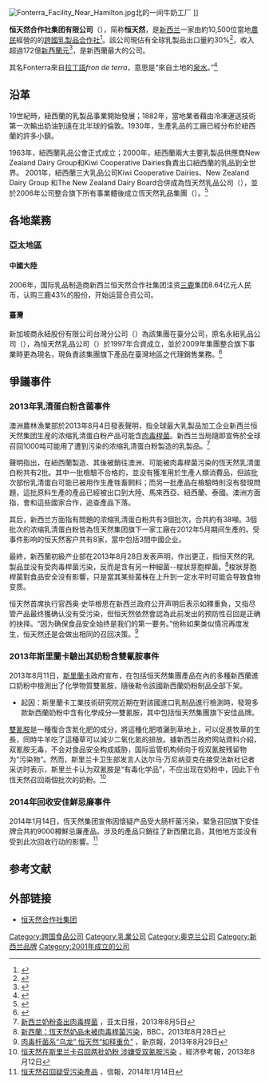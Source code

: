 {{noteTA
|G1=地名
}}
{{Infobox company
|name=恒天然合作社集团有限公司
|logo=[[檔案:Fonterra_logo_logotype_2.png|280px]]
|caption=恒天然集團識別標誌
|type=[[合作社|合作社]]
|traded_as={{nzx|FCG}}
|industry=[[製造|製造]]、 [[零售|零售]]、食品服務
|products=[[牛奶|牛奶]]、[[黃油|奶油]]、 [[起司|起司]]、[[冰淇淋|冰淇淋]]
|revenue={{decrease}} [[新西蘭元|NZ$]]172億（2015-16）<ref name="Annual Financial Results">{{cite web |url=https://view.publitas.com/fonterra/fonterra-financial-statements-2016?MOD=AJPERES |title=Fonterra Anna Financial Results 2016 |accessdate=27 September 2016 |format=PDF |archive-date=2021-05-12 |archive-url=https://web.archive.org/web/20210512215059/https://view.publitas.com/fonterra/fonterra-financial-statements-2016?MOD=AJPERES }}</ref>
|operating_income={{decrease}}  [[新西蘭元|NZ$]]2.66億（2015-16）<ref name="Annual Financial Results" />
|net_income={{increase}}  [[新西蘭元|NZ$]]$8.34億（2013-14）<ref name="Annual Financial Results" />
|assets={{decrease}} NZ$1.7118百億（2015-16）<ref name="Annual Financial Results" />
|equity={{increase}} NZ$6.947 十億（2015-16）<ref name="Annual Financial Results" />
|num_employees=22,000<ref name="Annual Financial Results"/>
|subsid=安佳、Anmum、安怡（Anlene）、Mainland Cheese、Tip Top、 Soprole
|intl=Yes
|foundation={{Start date|2001|10|16|df=y}}<ref name="companiesoffice">{{cite web |title= Fonterra Co-operative Group Limited (1166320) -- Companies Office |url= http://www.business.govt.nz/companies/app/ui/pages/companies/1166320 |publisher= Ministry of Business, Innovation and Employment |accessdate= 7 September 2014 |archive-date= 2012-06-20 |archive-url= https://web.archive.org/web/20120620085601/http://www.business.govt.nz/companies/app/ui/pages/companies/1166320 |dead-url= no }}</ref>
|location_city=[[奧克蘭|奧克蘭]]
|location_country=[[新西蘭|新西蘭]]
|homepage=[http://www.fonterra.com/ fonterra.com]
|name_en=Fonterra Co-operative Group Limited
}}

[[File:Fonterra_Facility_Near_Hamilton.jpg|thumb]]北的一间牛奶工厂 ]]

'''恒天然合作社集团有限公司'''（{{Lang-en|'''Fonterra Co-operative Group Limited'''}}），简称'''恒天然'''，是[[新西兰|新西兰]]一家由約10,500位當地[[農民|農民]]經營的的[[跨國公司|跨國]][[奶制品|乳製品]][[合作社|合作社]]<ref name="AnnRpt2012">{{cite web |url = http://www2.fonterra.com/our-co-op |title = Fonterra Website |date = 5 September 2016 |author = Fonterra Co-operative Group |format = HTML |publisher =  |website =  |access-date = 5 September 2016 |archive-date = 2016-10-16 |archive-url = https://web.archive.org/web/20161016162852/http://www2.fonterra.com/our-co-op |dead-url = no }}</ref>。該公司現佔有全球乳製品出口量約30%<ref name="NBR_103322">{{cite news|url = http://www.nbr.co.nz/article/nzx-launches-milkpowder-futures-103322|title = NZX launches milkpowder futures|date = 4 June 2009 |newspaper = [[National_Business_Review|National Business Review]] |accessdate = 30 September 2011 |agency = [[NZPA|NZPA]] |archive-url = https://web.archive.org/web/20141118034536/http://www.nbr.co.nz/article/nzx-launches-milkpowder-futures-103322 |archive-date = 2014-11-18 |dead-url = yes }}</ref>，收入超過172億[[紐西蘭元|新西蘭元]]<ref name="AnnualReport102">{{cite web|url = http://www.fonterra.com/wps/wcm/connect/c7b664804472baa7945edeb7b0c23ace/Fonterra+Annual+Report+2010.pdf?MOD=AJPERES&CACHEID=c7b664804472baa7945edeb7b0c23ace|title = Fonterra Annual Report 2010|accessdate = 5 February 2011|deadurl = yes|archiveurl = https://web.archive.org/web/20101215102048/http://fonterra.com/wps/wcm/connect/c7b664804472baa7945edeb7b0c23ace/Fonterra+Annual+Report+2010.pdf?MOD=AJPERES&CACHEID=c7b664804472baa7945edeb7b0c23ace|archivedate = 2010年12月15日}}</ref>，是新西蘭最大的公司。

其名Fonterra來自[[拉丁语|拉丁語]]''fron de terra''，意思是“來自土地的[[泉|泉水]]。”<ref>{{cite web|url = http://www.fonterra.com/nz/en/about/company+overview|title = Company overview|accessdate = 28 August 2014|publisher = Fonterra Co-operative Group|archive-date = 2012-10-01|archive-url = https://web.archive.org/web/20121001235802/http://www.fonterra.com/nz/en/About/Company+Overview|dead-url = yes}}</ref>

== 沿革 ==
19世紀時，紐西蘭的乳製品事業開始發展；1882年，當地業者藉由冷凍運送技術第一次輸出奶油到遠在北半球的倫敦。1930年，生產乳品的工廠已經分布於紐西蘭的許多小鎮。

1963年，紐西蘭乳品公會正式成立；2000年，紐西蘭兩大主要乳製品供應商New Zealand Dairy Group和Kiwi Cooperative Dairies負責出口紐西蘭的乳品到全世界。
2001年，紐西蘭三大乳品公司Kiwi Cooperative Dairies、New Zealand Dairy Group 和The New Zealand Dairy Board合併成為恆天然乳品公司（{{Lang-en|Fonterra Brands Holdings Pte. Ltd}}），並於2006年公司整合旗下所有事業體後成立恆天然乳品集團（{{Lang-en|'''Fonterra Co-operative Group Limited'''}}）。<ref>{{Cite web|url=http://www.newyoung.com.tw/index.php?node=fonterra|title=恆天然-Fonterra|accessdate=2016-12-08|last=奈思網頁計公司|work=新加坡商永紐股份有限公司台灣分公司|archive-date=2020-08-10|archive-url=https://web.archive.org/web/20200810081734/https://www.newyoung.com.tw/index.php?node=fonterra|dead-url=no}}</ref>

== 各地業務 ==

=== 亞太地區 ===

====中國大陸====
2006年，国际乳品制造商新西兰恒天然合作社集团注资[[三鹿|三鹿]]集团8.64亿元人民币，认购三鹿43%的股份，开始运营合资公司。

==== 臺灣 ====
新加坡商永紐股份有限公司台灣分公司（{{Lang-en|Fonterra Brands （New Young） Pte. Ltd-Taiwan Branch}}）為該集團在臺分公司，原名永紐乳品公司（{{Lang-en|New Young Dairy Company}}），為恒天然乳品公司（{{Lang-en|Fonterra Brands Holdings Pte. Ltd}}）於1997年合資成立，並於2009年集團整合旗下事業時更為現名，現負責該集團旗下產品在臺灣地區之代理銷售業務。<ref>{{Cite web|url=http://www.newyoung.com.tw/index.php?node=NewYoung|title=永紐-New Young|accessdate=2016-12-08|last=奈思網頁計公司|work=新加坡商永紐股份有限公司台灣分公司|archive-date=2020-11-30|archive-url=https://web.archive.org/web/20201130164422/https://www.newyoung.com.tw/index.php?node=NewYoung|dead-url=no}}</ref>

== 爭議事件 ==

===2013年乳清蛋白粉含菌事件===
澳洲農林漁業部於2013年8月4日發表聲明，指全球最大乳製品加工企业新西兰恒天然集团生産的浓缩乳清蛋白粉产品可能含[[肉毒桿菌|肉毒桿菌]]。新西兰当局隨即宣佈於全球召回1000吨可能用了遭到污染的浓缩乳清蛋白粉製造的乳製品。<ref>[http://www.apdnews.com/news/31020.html 新西兰奶粉查出肉毒桿菌] {{webarchive|url=https://web.archive.org/web/20130807190748/http://www.apdnews.com/news/31020.html |date=2013-08-07 }}，亚太日报，2013年8月5日</ref>

聲明指出，在紐西蘭製造、其後被銷往澳洲、可能被肉毒桿菌污染的恆天然乳清蛋白粉共有2批。其中一批檢驗不合格的，並没有獲准用於生產人類消費品，但該批次部份乳清蛋白可能已被用作生產牲畜飼料；而另一批產品在檢驗時則沒有發現問題，這批原料生產的產品已經被出口到大陸、馬來西亞、紐西蘭、泰國。澳洲方面指，會和這些國家合作，追查產品下落。

其后，新西兰方面指有問題的浓缩乳清蛋白粉共有3個批次，合共約有38噸。3個批次的浓缩乳清蛋白粉皆為恆天然集团旗下一家工廠在2012年5月期间生產的。受事件影响的恒天然客户共有8家，當中包括3間中國企业。

最終，新西蘭初級产业部在2013年8月28日发表声明，作出更正，指恒天然的乳製品並没有受肉毒桿菌污染，反而是含有另一种細菌--梭狀芽胞桿菌。<ref>[http://www.bbc.co.uk/zhongwen/trad/mobile/world/2013/08/130828_nz_milk_contamination.shtml 新西蘭：恆天然奶品未被肉毒桿菌污染]，BBC，2013年8月28日</ref>梭狀芽胞桿菌對食品安全没有影響，只是當其某些菌株在上升到一定水平时可能会导致食物变质。

恒天然首席执行官西奥·史毕根思在新西兰政府公开声明后表示如釋重負，又指尽管产品最终獲确认没有受污染，但恒天然依然會認為此前发出的预防性召回是正确的抉择。“因为确保食品安全始终是我们的第一要务。”他称如果类似情况再度发生，恒天然还是会做出相同的召回决策。<ref>[http://news.xinhuanet.com/health/2013-08/29/c_125269824.htm 肉毒杆菌系“乌龙” 恒天然“如释重负”] {{Wayback|url=http://news.xinhuanet.com/health/2013-08/29/c_125269824.htm |date=20140221213841 }}，新京報，2013年8月29日</ref>

===2013年斯里蘭卡驗出其奶粉含雙氰胺事件===
2013年8月11日，[[斯里蘭卡|斯里蘭卡]]政府宣布，在包括恒天然集團產品在內的多種新西蘭進口奶粉中檢測出了化學物質雙氰胺，隨後勒令該國新西蘭奶粉制品全部下架。
*起因：斯里蘭卡工業技術研究院近期在對該國進口乳制品進行檢測時，發現多款新西蘭奶粉中含有化學成分—雙氰胺，其中包括恒天然集團旗下安佳品牌。


[[雙氰胺|雙氰胺]]是一種復合含氮化肥的成分，將這種化肥噴灑到草地上，可以促進牧草的生長，同時牛羊吃了這種草可以減少二氧化氮的排放。據新西兰政府网站資料介紹，双氰胺无毒，不会对食品安全构成威胁，国际监管机构倾向于视双氰胺残留物为“污染物”。然而，斯里兰卡卫生部发言人达尔马·万尼纳亚克在接受法新社记者采访时表示，斯里兰卡认为双氰胺是“有毒化学品”，不应出现在奶粉中，因此下令恆天然召回兩個批次的奶粉。<ref>[http://news.xinhuanet.com/food/2013-08/12/c_125150940.htm 恒天然在斯里兰卡召回两批奶粉 涉嫌受双氰胺污染] {{Wayback|url=http://news.xinhuanet.com/food/2013-08/12/c_125150940.htm |date=20140221213850 }}，經济參考報，2013年8月12日</ref>

===2014年回收安佳鮮忌廉事件===
2014年1月14日，恆天然集团宣佈因懷疑产品受大肠杆菌污染，緊急召回旗下安佳牌合共約9000樽鮮忌廉產品。涉及的產品只銷往了新西蘭北島，其他地方並没有受到此次回收行动的影響。<ref>[http://www2.hkej.com/instantnews/international/article/343842/%E3%80%90%E6%99%82%E4%BA%8B%E8%84%88%E6%90%8F%E3%80%91%E6%81%92%E5%A4%A9%E7%84%B6%E5%8F%AC%E5%9B%9E%E7%96%91%E5%8F%97%E6%B1%A1%E6%9F%93%E7%94%A2%E5%93%81 恒天然召回疑受污染產品] {{Wayback|url=http://www2.hkej.com/instantnews/international/article/343842/%E3%80%90%E6%99%82%E4%BA%8B%E8%84%88%E6%90%8F%E3%80%91%E6%81%92%E5%A4%A9%E7%84%B6%E5%8F%AC%E5%9B%9E%E7%96%91%E5%8F%97%E6%B1%A1%E6%9F%93%E7%94%A2%E5%93%81 |date=20160304094737 }}，信報，2014年1月14日</ref>

== 参考文献 ==
{{Reflist|30em}}

==外部链接==
{{commonscat|Fonterra}}
*[http://www.fonterra.com/ 恒天然合作社集团] {{Wayback|url=http://www.fonterra.com/ |date=20160902145924 }}

[[Category:跨国食品公司|Category:跨国食品公司]]
[[Category:乳業公司|Category:乳業公司]]
[[Category:奥克兰公司|Category:奥克兰公司]]
[[Category:新西兰品牌|Category:新西兰品牌]]
[[Category:2001年成立的公司|Category:2001年成立的公司]]